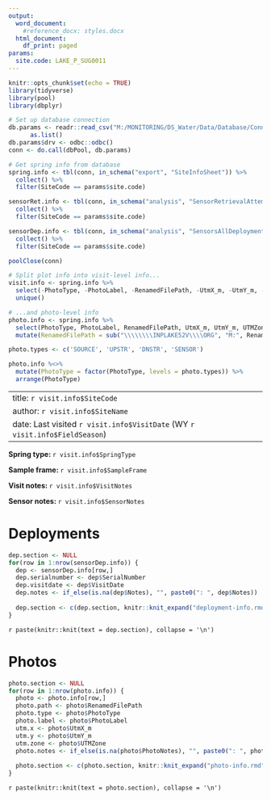 ```yaml
---
output:
  word_document:
    #reference_docx: styles.docx
  html_document:
    df_print: paged
params:
  site.code: LAKE_P_SUG0011
---
```


```r
knitr::opts_chunk$set(echo = TRUE)
library(tidyverse)
library(pool)
library(dbplyr)

# Set up database connection
db.params <- readr::read_csv("M:/MONITORING/DS_Water/Data/Database/ConnectFromR/ds-database-conn.csv") %>%
      as.list()
db.params$drv <- odbc::odbc()
conn <- do.call(dbPool, db.params)

# Get spring info from database
spring.info <- tbl(conn, in_schema("export", "SiteInfoSheet")) %>%
  collect() %>%
  filter(SiteCode == params$site.code)

sensorRet.info <- tbl(conn, in_schema("analysis", "SensorRetrievalAttempts")) %>%
  collect() %>%
  filter(SiteCode == params$site.code)

sensorDep.info <- tbl(conn, in_schema("analysis", "SensorsAllDeployments")) %>%
  collect() %>%
  filter(SiteCode == params$site.code)

poolClose(conn)

# Split plot info into visit-level info...
visit.info <- spring.info %>%
  select(-PhotoType, -PhotoLabel, -RenamedFilePath, -UtmX_m, -UtmY_m, -UTMZone, -PhotoNotes) %>%
  unique()

# ...and photo-level info
photo.info <- spring.info %>%
  select(PhotoType, PhotoLabel, RenamedFilePath, UtmX_m, UtmY_m, UTMZone, PhotoNotes) %>%
  mutate(RenamedFilePath = sub("\\\\\\\\INPLAKE52V\\\\ORG", "M:", RenamedFilePath))

photo.types <- c('SOURCE', 'UPSTR', 'DNSTR', 'SENSOR')

photo.info %<>%
  mutate(PhotoType = factor(PhotoType, levels = photo.types)) %>%
  arrange(PhotoType)
```


---
title: `r visit.info$SiteCode`
author: `r visit.info$SiteName`
date: Last visited `r visit.info$VisitDate` (WY `r visit.info$FieldSeason`)
---

**Spring type: ** `r visit.info$SpringType`

**Sample frame: ** `r visit.info$SampleFrame`

**Visit notes: ** `r visit.info$VisitNotes`

**Sensor notes: ** `r visit.info$SensorNotes`

# Deployments
```r
dep.section <- NULL
for(row in 1:nrow(sensorDep.info)) {
  dep <- sensorDep.info[row,]
  dep.serialnumber <- dep$SerialNumber
  dep.visitdate <- dep$VisitDate
  dep.notes <- if_else(is.na(dep$Notes), "", paste0(": ", dep$Notes))
  
  dep.section <- c(dep.section, knitr::knit_expand("deployment-info.rmd"), collapse = '\n')
}
```

`r paste(knitr::knit(text = dep.section), collapse = '\n')`

# Photos
```r
photo.section <- NULL
for(row in 1:nrow(photo.info)) {
  photo <- photo.info[row,]
  photo.path <- photo$RenamedFilePath
  photo.type <- photo$PhotoType
  photo.label <- photo$PhotoLabel
  utm.x <- photo$UtmX_m
  utm.y <- photo$UtmY_m
  utm.zone <- photo$UTMZone
  photo.notes <- if_else(is.na(photo$PhotoNotes), "", paste0(": ", photo$PhotoNotes))
  
  photo.section <- c(photo.section, knitr::knit_expand("photo-info.rmd"), collapse = '\n')
}
```

`r paste(knitr::knit(text = photo.section), collapse = '\n')`

